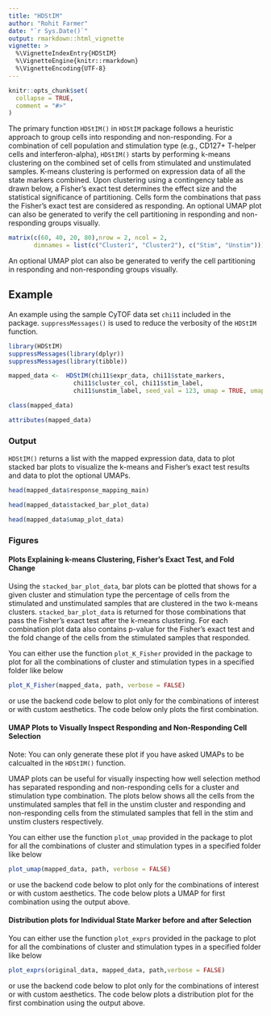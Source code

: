 ```yaml
---
title: "HDStIM"
author: "Rohit Farmer"
date: "`r Sys.Date()`"
output: rmarkdown::html_vignette
vignette: >
  %\VignetteIndexEntry{HDStIM}
  %\VignetteEngine{knitr::rmarkdown}
  %\VignetteEncoding{UTF-8}
---
```


```r
knitr::opts_chunk$set(
  collapse = TRUE,
  comment = "#>"
)
```

The primary function `HDStIM()` in `HDStIM` package follows a heuristic approach to group cells into responding and non-responding. For a combination of cell population and stimulation type (e.g., CD127+ T-helper cells and interferon-alpha), `HDStIM()` starts by performing k-means clustering on the combined set of cells from stimulated and unstimulated samples. K-means clustering is performed on expression data of all the state markers combined. Upon clustering using a contingency table as drawn below, a Fisher's exact test determines the effect size and the statistical significance of partitioning. Cells form the combinations that pass the Fisher's exact test are considered as responding. An optional UMAP plot can also be generated to verify the cell partitioning in responding and non-responding groups visually.

```r
matrix(c(60, 40, 20, 80),nrow = 2, ncol = 2, 
       dimnames = list(c("Cluster1", "Cluster2"), c("Stim", "Unstim")))
```

An optional UMAP plot can also be generated to verify the cell partitioning in responding and non-responding groups visually.

## Example

An example using the sample CyTOF data set `chi11` included in the package. 
`suppressMessages()` is used to reduce the verbosity of the `HDStIM`
function.

```r
library(HDStIM)
suppressMessages(library(dplyr))
suppressMessages(library(tibble))

mapped_data <-  HDStIM(chi11$expr_data, chi11$state_markers,
                  chi11$cluster_col, chi11$stim_label,
                  chi11$unstim_label, seed_val = 123, umap = TRUE, umap_cells = 500, verbose = FALSE)

class(mapped_data)

attributes(mapped_data)
```

### Output

`HDStIM()` returns a list with the mapped expression data, data to plot stacked 
bar plots to visualize the k-means and Fisher's exact test results and data to plot the optional UMAPs. 

```r
head(mapped_data$response_mapping_main)
```


```r
head(mapped_data$stacked_bar_plot_data)
```
```r
head(mapped_data$umap_plot_data)
```

### Figures

#### Plots Explaining k-means Clustering, Fisher's Exact Test, and Fold Change
Using the `stacked_bar_plot_data`, bar plots can be plotted that shows for a given
cluster and stimulation type the percentage of cells from the
stimulated and unstimulated samples that are clustered in the two k-means clusters.
`stacked_bar_plot_data` is returned for those combinations that pass the Fisher's
exact test after the k-means clustering. For each combination plot data also contains 
p-value for the Fisher's exact test and the fold change of the cells from the stimulated
samples that responded.

You can either use the function `plot_K_Fisher` provided in the package to plot for all the
combinations of cluster and stimulation types in a specified folder like below

```r
plot_K_Fisher(mapped_data, path, verbose = FALSE)
```
or use the backend code below to plot only for the combinations of interest or with custom
aesthetics. The code below only plots the first combination.

#### UMAP Plots to Visually Inspect Responding and Non-Responding Cell Selection
Note: You can only generate these plot if you have asked UMAPs to be calcualted in 
the `HDStIM()` function.

UMAP plots can be useful for visually inspecting how well selection method has 
separated responding and non-responding cells for a cluster and stimulation type
combination. The plots below shows all the cells from the unstimulated samples that fell in the
unstim cluster and responding and non-responding cells from the stimulated 
samples that fell in the stim and unstim clusters respectively. 

You can either use the function `plot_umap` provided in the package to plot for all the
combinations of cluster and stimulation types in a specified folder like below

```r
plot_umap(mapped_data, path, verbose = FALSE)
```
or use the backend code below to plot only for the combinations of interest or with custom
aesthetics. The code below plots a UMAP for first combination using the output above.

#### Distribution plots for Individual State Marker before and after Selection
You can either use the function `plot_exprs` provided in the package to plot for all the
combinations of cluster and stimulation types in a specified folder like below

```r
plot_exprs(original_data, mapped_data, path,verbose = FALSE)
```
or use the backend code below to plot only for the combinations of interest or with custom
aesthetics. The code below plots a distribution plot for the first combination using the output above.
